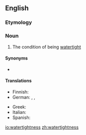 ==English==

===Etymology===
{{suffix|watertight|ness|lang=en}}

===Noun===
{{en-noun|-}}

# {{lb|en|rare}} The condition of being [[watertight]]

====Synonyms====
* {{l|en|waterproofness}}

====Translations====
{{trans-top|condition of being watertight}}
* Finnish: {{t|fi|vesitiiveys}}
* German: {{t|de|Wasserdichtheit|f}}, {{t|de|Wasserdichtigkeit|f}}, {{t|de|Wasserundurchlässigkeit|f}}
{{trans-mid}}
* Greek: {{t+|el|στεγανότητα|f}}
* Italian: {{t+|it|impermeabilità|f}}
* Spanish: {{t|es|estanquidad|f}}
{{trans-bottom}}

[[io:watertightness]]
[[zh:watertightness]]